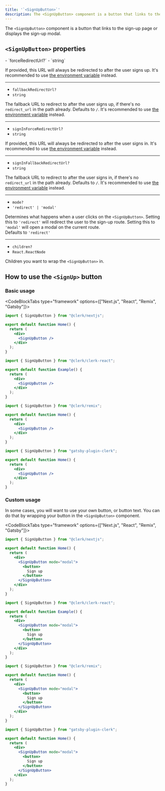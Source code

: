 ```yaml
---
title: '`<SignUpButton>`'
description: The <SignUpButton> component is a button that links to the sign-up page or displays the sign-up modal.
---
```


The `<SignUpButton>` component is a button that links to the sign-up page or displays the sign-up modal.

## `<SignUpButton>` properties

<Properties>
  - `forceRedirectUrl?`
  - `string`

  If provided, this URL will always be redirected to after the user signs up. It's recommended to use [the environment variable](/docs/deployments/clerk-environment-variables#sign-in-and-sign-up-redirects) instead.

  ---

  - `fallbackRedirectUrl?`
  - `string`

  The fallback URL to redirect to after the user signs up, if there's no `redirect_url` in the path already. Defaults to `/`. It's recommended to use [the environment variable](/docs/deployments/clerk-environment-variables#sign-in-and-sign-up-redirects) instead.

  ---

  - `signInForceRedirectUrl?`
  - `string`

  If provided, this URL will always be redirected to after the user signs in. It's recommended to use [the environment variable](/docs/deployments/clerk-environment-variables#sign-in-and-sign-up-redirects) instead.

  ---

  - `signInFallbackRedirectUrl?`
  - `string`

  The fallback URL to redirect to after the user signs in, if there's no `redirect_url` in the path already. Defaults to `/`. It's recommended to use [the environment variable](/docs/deployments/clerk-environment-variables#sign-in-and-sign-up-redirects) instead.

  ---

  - `mode?`
  - `'redirect' | 'modal'`

  Determines what happens when a user clicks on the `<SignUpButton>`. Setting this to `'redirect'` will redirect the user to the sign-up route. Setting this to `'modal'` will open a modal on the current route.<br />Defaults to `'redirect'`

  ---

  - `children?`
  - `React.ReactNode`

  Children you want to wrap the `<SignUpButton>` in.
</Properties>

## How to use the `<SignUp>` button

### Basic usage

<CodeBlockTabs type="framework" options={["Next.js", "React", "Remix", "Gatsby"]}>
  ```jsx {{ prettier: false, filename: 'pages/index.js' }}
  import { SignUpButton } from "@clerk/nextjs";

  export default function Home() {
    return (
      <div>
        <SignUpButton />
      </div>
    );
  }
  ```

  ```jsx {{ prettier: false, filename: 'example.js' }}
  import { SignUpButton } from "@clerk/clerk-react";

  export default function Example() {
    return (
      <div>
        <SignUpButton />
      </div>
    );
  }
  ```

  ```jsx {{ prettier: false, filename: 'pages/index.js' }}
  import { SignUpButton } from "@clerk/remix";

  export default function Home() {
    return (
      <div>
        <SignUpButton />
      </div>
    );
  }
  ```

  ```jsx {{ prettier: false, filename: 'pages/index.js' }}
  import { SignUpButton } from "gatsby-plugin-clerk";

  export default function Home() {
    return (
      <div>
        <SignUpButton />
      </div>
    );
  }
  ```
</CodeBlockTabs>

### Custom usage

In some cases, you will want to use your own button, or button text. You can do that by wrapping your button in the `<SignUpButton>` component.

<CodeBlockTabs type="framework" options={["Next.js", "React", "Remix", "Gatsby"]}>
  ```jsx {{ prettier: false, filename: 'pages/index.js' }}
  import { SignUpButton } from "@clerk/nextjs";

  export default function Home() {
    return (
      <div>
        <SignUpButton mode="modal">
          <button>
            Sign up
          </button>
        </SignUpButton>
      </div>
    );
  }
  ```

  ```jsx {{ prettier: false, filename: 'example.js' }}
  import { SignUpButton } from "@clerk/clerk-react";

  export default function Example() {
    return (
      <div>
        <SignUpButton mode="modal">
          <button>
            Sign up
          </button>
        </SignUpButton>
      </div>
    );
  }
  ```

  ```jsx {{ prettier: false, filename: 'pages/index.js' }}
  import { SignUpButton } from "@clerk/remix";

  export default function Home() {
    return (
      <div>
        <SignUpButton mode="modal">
          <button>
            Sign up
          </button>
        </SignUpButton>
      </div>
    );
  }
  ```

  ```jsx {{ prettier: false, filename: 'pages/index.js' }}
  import { SignUpButton } from "gatsby-plugin-clerk";

  export default function Home() {
    return (
      <div>
        <SignUpButton mode="modal">
          <button>
            Sign up
          </button>
        </SignUpButton>
      </div>
    );
  }
  ```
</CodeBlockTabs>
